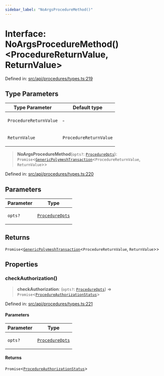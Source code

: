 ```yaml
---
sidebar_label: "NoArgsProcedureMethod()"
---
```


# Interface: NoArgsProcedureMethod()\<ProcedureReturnValue, ReturnValue\>

Defined in: [src/api/procedures/types.ts:219](https://github.com/PolymeshAssociation/polymesh-sdk/blob/bee6a2fe7a8ce5db42a6982e793782182cde2153/src/api/procedures/types.ts#L219)

## Type Parameters

<table>
<thead>
<tr>
<th>Type Parameter</th>
<th>Default type</th>
</tr>
</thead>
<tbody>
<tr>
<td>

`ProcedureReturnValue`

</td>
<td>

&hyphen;

</td>
</tr>
<tr>
<td>

`ReturnValue`

</td>
<td>

`ProcedureReturnValue`

</td>
</tr>
</tbody>
</table>

> **NoArgsProcedureMethod**(`opts?`: [`ProcedureOpts`](ProcedureOpts.mdx)): `Promise`\<[`GenericPolymeshTransaction`](../type-aliases/GenericPolymeshTransaction.mdx)\<`ProcedureReturnValue`, `ReturnValue`\>\>

Defined in: [src/api/procedures/types.ts:220](https://github.com/PolymeshAssociation/polymesh-sdk/blob/bee6a2fe7a8ce5db42a6982e793782182cde2153/src/api/procedures/types.ts#L220)

## Parameters

<table>
<thead>
<tr>
<th>Parameter</th>
<th>Type</th>
</tr>
</thead>
<tbody>
<tr>
<td>

`opts?`

</td>
<td>

[`ProcedureOpts`](ProcedureOpts.mdx)

</td>
</tr>
</tbody>
</table>

## Returns

`Promise`\<[`GenericPolymeshTransaction`](../type-aliases/GenericPolymeshTransaction.mdx)\<`ProcedureReturnValue`, `ReturnValue`\>\>

## Properties

### checkAuthorization()

> **checkAuthorization**: (`opts?`: [`ProcedureOpts`](ProcedureOpts.mdx)) => `Promise`\<[`ProcedureAuthorizationStatus`](ProcedureAuthorizationStatus.mdx)\>

Defined in: [src/api/procedures/types.ts:221](https://github.com/PolymeshAssociation/polymesh-sdk/blob/bee6a2fe7a8ce5db42a6982e793782182cde2153/src/api/procedures/types.ts#L221)

#### Parameters

<table>
<thead>
<tr>
<th>Parameter</th>
<th>Type</th>
</tr>
</thead>
<tbody>
<tr>
<td>

`opts?`

</td>
<td>

[`ProcedureOpts`](ProcedureOpts.mdx)

</td>
</tr>
</tbody>
</table>

#### Returns

`Promise`\<[`ProcedureAuthorizationStatus`](ProcedureAuthorizationStatus.mdx)\>
